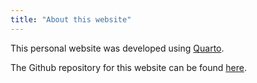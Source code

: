 ```yaml
---
title: "About this website"
---
```


This personal website was developed using [Quarto](https://quarto.org/).

The Github repository for this website can be found [here](https://github.com/rmhirota/rmhirota.github.io).
